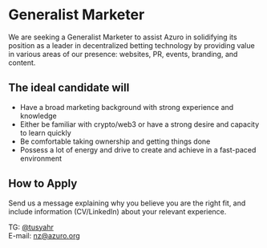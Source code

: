 # Generalist Marketer

We are seeking a Generalist Marketer to assist Azuro in solidifying its position as a leader in decentralized betting technology by providing value in various areas of our presence: websites, PR, events, branding, and content.

## The ideal candidate will

- Have a broad marketing background with strong experience and knowledge
- Either be familiar with crypto/web3 or have a strong desire and capacity to learn quickly
- Be comfortable taking ownership and getting things done
- Possess a lot of energy and drive to create and achieve in a fast-paced environment

## How to Apply

Send us a message explaining why you believe you are the right fit, and include information (CV/LinkedIn) about your relevant experience.

TG: [@tusyahr](https://t.me/tusyahr)<br />
E-mail: nz@azuro.org
